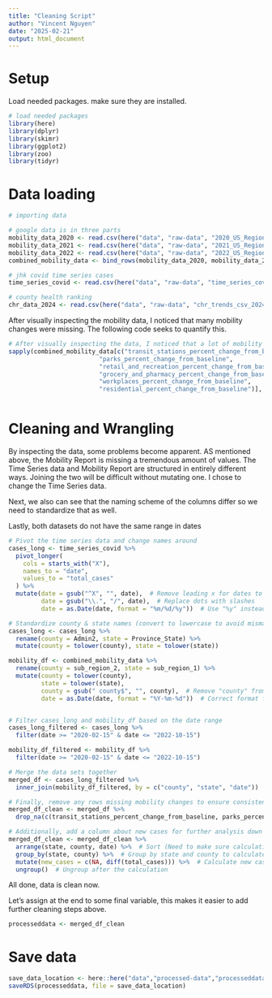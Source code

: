 ```yaml
---
title: "Cleaning Script"
author: "Vincent Nguyen"
date: "2025-02-21"
output: html_document
---
```


# Setup

Load needed packages. make sure they are installed.

```r
# load needed packages
library(here) 
library(dplyr)
library(skimr)
library(ggplot2)
library(zoo)
library(tidyr)
```


# Data loading

```r
# importing data

# google data is in three parts
mobility_data_2020 <- read.csv(here("data", "raw-data", "2020_US_Region_Mobility_Report.csv"))
mobility_data_2021 <- read.csv(here("data", "raw-data", "2021_US_Region_Mobility_Report.csv"))
mobility_data_2022 <- read.csv(here("data", "raw-data", "2022_US_Region_Mobility_Report.csv"))
combined_mobility_data <- bind_rows(mobility_data_2020, mobility_data_2021, mobility_data_2022)

# jhk covid time series cases
time_series_covid <- read.csv(here("data", "raw-data", "time_series_covid19_confirmed_US.csv"))

# county health ranking
chr_data_2024 <- read.csv(here("data", "raw-data", "chr_trends_csv_2024.csv"))

```

After visually inspecting the mobility data, I noticed that many mobility changes were missing. The following code seeks to quantify this.
```r

# After visually inspecting the data, I noticed that a lot of mobility changes were missing.
sapply(combined_mobility_data[c("transit_stations_percent_change_from_baseline", 
                         "parks_percent_change_from_baseline", 
                         "retail_and_recreation_percent_change_from_baseline", 
                         "grocery_and_pharmacy_percent_change_from_baseline",
                         "workplaces_percent_change_from_baseline", 
                         "residential_percent_change_from_baseline")], function(x) sum(is.na(x)))



```
# Cleaning and Wrangling

By inspecting the data, some problems become apparent. AS mentioned above, the Mobility Report is missing a tremendous amount of values. The Time Series data and Mobility Report are structured in entirely different ways. Joining the two will be difficult without mutating one. I chose to change the Time Series data. 

Next, we also can see that the naming scheme of the columns differ so we need to standardize that as well.

Lastly, both datasets do not have the same range in dates


```r

# Pivot the time series data and change names around
cases_long <- time_series_covid %>%
  pivot_longer(
    cols = starts_with("X"),  
    names_to = "date",
    values_to = "total_cases"
  ) %>%
  mutate(date = gsub("^X", "", date),  # Remove leading x for dates to join data sets in a bit
         date = gsub("\\.", "/", date),  # Replace dots with slashes
         date = as.Date(date, format = "%m/%d/%y"))  # Use "%y" instead of "%Y"

# Standardize county & state names (convert to lowercase to avoid mismatches)
cases_long <- cases_long %>%
  rename(county = Admin2, state = Province_State) %>%
  mutate(county = tolower(county), state = tolower(state))

mobility_df <- combined_mobility_data %>%
  rename(county = sub_region_2, state = sub_region_1) %>%
  mutate(county = tolower(county), 
         state = tolower(state),
         county = gsub(" county$", "", county),  # Remove "county" from county name
         date = as.Date(date, format = "%Y-%m-%d"))  # Correct format for "YYYY-MM-DD"


# Filter cases_long and mobility_df based on the date range
cases_long_filtered <- cases_long %>%
  filter(date >= "2020-02-15" & date <= "2022-10-15")

mobility_df_filtered <- mobility_df %>%
  filter(date >= "2020-02-15" & date <= "2022-10-15")

# Merge the data sets together
merged_df <- cases_long_filtered %>%
  inner_join(mobility_df_filtered, by = c("county", "state", "date"))

# Finally, remove any rows missing mobility changes to ensure consistency. We also have a lot of data values so I deemed it permissible.
merged_df_clean <- merged_df %>%
  drop_na(c(transit_stations_percent_change_from_baseline, parks_percent_change_from_baseline, retail_and_recreation_percent_change_from_baseline, grocery_and_pharmacy_percent_change_from_baseline,workplaces_percent_change_from_baseline, residential_percent_change_from_baseline))

# Additionally, add a column about new cases for further analysis down the line.
merged_df_clean <- merged_df_clean %>%
  arrange(state, county, date) %>%  # Sort (Need to make sure calculations occur between the correct states/counties and in order)
  group_by(state, county) %>%  # Group by state and county to calculate new cases within each county
  mutate(new_cases = c(NA, diff(total_cases))) %>%  # Calculate new cases
  ungroup()  # Ungroup after the calculation
```


All done, data is clean now. 

Let's assign at the end to some final variable, this makes it easier to add further cleaning steps above.

```r
processeddata <- merged_df_clean
```


# Save data 

```r
save_data_location <- here::here("data","processed-data","processeddata.rds")
saveRDS(processeddata, file = save_data_location)
```

